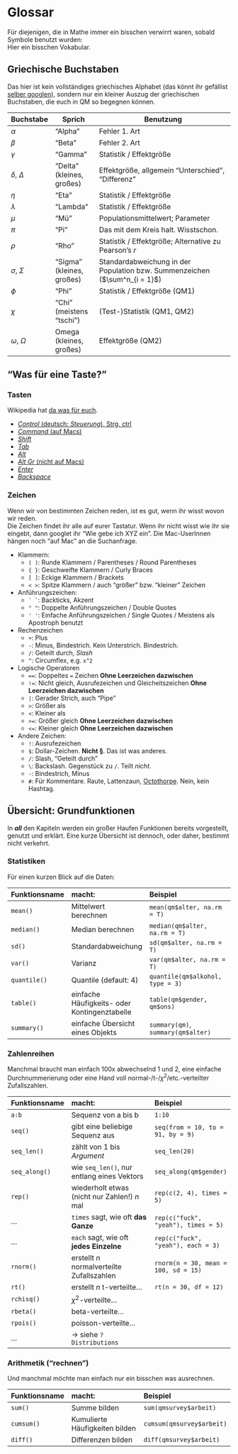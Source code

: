 # Glossar

Für diejenigen, die in Mathe immer ein bisschen verwirrt waren, sobald Symbole benutzt wurden:  
Hier ein bisschen Vokabular.

## Griechische Buchstaben

Das hier ist kein vollständiges griechisches Alphabet (das könnt ihr gefällist [selber googlen](https://de.wikipedia.org/wiki/Griechisches_Alphabet)), sondern nur ein kleiner Auszug der griechischen Buchstaben, die euch in QM so begegnen können.

Buchstabe | Sprich       | Benutzung
----------|--------------|---------------------------------------------
$\alpha$           | "Alpha"         | Fehler 1. Art
$\beta$            | "Beta"          | Fehler 2. Art
$\gamma$           | "Gamma"         | Statistik / Effektgröße
$\delta$, $\Delta$ | "Delta" (kleines, großes) | Effektgröße, allgemein "Unterschied", "Differenz"
$\eta$             | "Eta"           | Statistik / Effektgröße
$\lambda$          | "Lambda"        | Statistik / Effektgröße
$\mu$              | "Mü"            | Populationsmittelwert; Parameter
$\pi$              | "Pi"            | Das mit dem Kreis halt. Wisstschon.
$\rho$             | "Rho"           | Statistik / Effektgröße; Alternative zu Pearson's $r$
$\sigma$, $\Sigma$ | "Sigma" (kleines, großes) | Standardabweichung in der Population bzw. Summenzeichen ($\sum^n_{i = 1}$)
$\phi$             | "Phi"           | Statistik / Effektgröße (QM1)
$\chi$             | "Chi" (meistens "tschi") | (Test-)Statistik (QM1, QM2)
$\omega$, $\Omega$ | Omega (kleines, großes)  | Effektgröße (QM2)

## "Was für eine Taste?" {#tasten}

### Tasten

Wikipedia hat [da was für euch](https://de.wikipedia.org/wiki/Tastaturbelegung#Beschreibung_der_Tasten).

- [*Control* (deutsch: *Steuerung*), Strg, ctrl](https://duckduckgo.com/?q=strg+taste&t=hg&iax=images&ia=images)
- [*Command* (auf Macs)](https://duckduckgo.com/?q=command+key+mac&t=hg&iax=images&ia=images)
- [*Shift*](https://duckduckgo.com/?q=shift+taste+auf+tastatur&t=hg&iar=images&iax=images&ia=images)
- [*Tab*](https://duckduckgo.com/?q=tab+taste&t=hg&iar=images&iax=images&ia=images)
- [*Alt*](https://duckduckgo.com/?q=alt+taste&t=hg&iar=images&iax=images&ia=images)
- [*Alt Gr* (nicht auf Macs)](https://duckduckgo.com/?q=alt+gr+key&t=hg&iax=images&ia=images)
- [*Enter*](https://duckduckgo.com/?q=entertaste&t=hg&iar=images&iax=images&ia=images)
- [*Backspace*](https://duckduckgo.com/?q=backspace+key&t=hg&iar=images&iax=images&ia=images)

### Zeichen

Wenn wir von bestimmten Zeichen reden, ist es gut, wenn ihr wisst wovon wir reden.  
Die Zeichen findet ihr alle auf eurer Tastatur. Wenn ihr nicht wisst wie ihr sie eingebt, dann googlet ihr "Wie gebe ich XYZ ein". Die Mac-UserInnen hängen noch "auf Mac" an die Suchanfrage.  

- Klammern:
    - `( )`: Runde Klammern / Parentheses / Round Parentheses
    - `{ }`: Geschweifte Klammern / Curly Braces
    - `[ ]`: Eckige Klammern / Brackets 
    - `< >`: Spitze Klammern / auch "größer" bzw. "kleiner" Zeichen
    
- Anführungszeichen:
    - `` ` ` ``: Backticks, Akzent
    - `" "`: Doppelte Anführungszeichen / Double Quotes
    - `' '`: Einfache Anführungszeichen / Single Quotes / Meistens als Apostroph benutzt

- Rechenzeichen
    - `+`: Plus
    - `-`: Minus, Bindestrich. Kein Unterstrich. Bindestrich.
    - `/`: Geteilt durch, *Slash*
    - `^`: Circumflex, e.g. `x^2`

- Logische Operatoren
    - `==`: Doppeltes `=` Zeichen **Ohne Leerzeichen dazwischen**
    - `!=`: Nicht gleich, Ausrufezeichen und Gleicheitszeichen **Ohne Leerzeichen dazwischen**
    - `|`: Gerader Strich, auch "Pipe"
    - `>`: Größer als
    - `<`: Kleiner als
    - `>=`: Größer gleich **Ohne Leerzeichen dazwischen**
    - `<=`: Kleiner gleich **Ohne Leerzeichen dazwischen**
    
- Andere Zeichen:
    - `!`: Ausrufezeichen
    - `$`: Dollar-Zeichen. **Nicht §**. Das ist was anderes. 
    - `/`: Slash, "Geteilt durch"
    - `\`: Backslash. Gegenstück zu `/`. Teilt *nicht*.
    - `-`: Bindestrich, Minus
    - `#`: Für Kommentare. Raute, Lattenzaun, [Octothorpe](https://en.wikipedia.org/wiki/Number_sign#Other_names_in_English). Nein, kein Hashtag.


## Übersicht: Grundfunktionen

In _**all**_ den Kapiteln werden ein großer Haufen Funktionen bereits vorgestellt, genutzt und erklärt. Eine kurze Übersicht ist dennoch, oder daher, bestimmt nicht verkehrt.

### Statistiken

Für einen kurzen Blick auf die Daten:

Funktionsname | macht:                | Beispiel
:-------------|:----------------------|:--------------------------
`mean()`      | Mittelwert berechnen  | `mean(qm$alter, na.rm = T)`
`median()`    | Median berechnen      | `median(qm$alter, na.rm = T)`
`sd()`        | Standardabweichung    | `sd(qm$alter, na.rm = T)`
`var()`       | Varianz               | `var(qm$alter, na.rm = T)`
`quantile()`  | Quantile (default: 4) | `quantile(qm$alkohol, type = 3)`
`table()`     | einfache Häufigkeits- oder Kontingenztabelle  | `table(qm$gender, qm$ons)`
`summary()`   | einfache Übersicht eines Objekts              | `summary(qm)`, `summary(qm$alter)`

### Zahlenreihen

Manchmal braucht man einfach 100x abwechselnd 1 und 2, eine einfache Durchnummerierung oder eine Hand voll normal-/t-/$\chi^2$/etc.-verteilter Zufallszahlen.

Funktionsname | macht:                            | Beispiel
:-------------|:----------------------------------|:----------------
`a:b`         | Sequenz von a bis b               | `1:10`  
`seq()`       | gibt eine beliebige Sequenz aus   | `seq(from = 10, to = 91, by = 9)`
`seq_len()`   | zählt von 1 bis _Argument_        | `seq_len(20)`
`seq_along()` | wie `seq_len()`, nur entlang eines Vektors    | `seq_along(qm$gender)`
`rep()`       | wiederholt etwas (nicht nur Zahlen!) _n_ mal  | `rep(c(2, 4), times = 5)`
...           | `times` sagt, wie oft **das Ganze**           | `rep(c("fuck", "yeah"), times = 5)`
...           | `each` sagt, wie oft **jedes Einzelne**       | `rep(c("fuck", "yeah"), each = 3)`
`rnorm()`     | erstellt _n_ normalverteilte Zufallszahlen    | `rnorm(n = 30, mean = 100, sd = 15)`
`rt()`        | erstellt _n_ t-verteilte...                   | `rt(n = 30, df = 12)`
`rchisq()`    | $\chi^2$-verteilte...                         |
`rbeta()`     | beta-verteilte...                             |
`rpois()`     | poisson-verteilte...                          |
...           | $\rightarrow$ siehe `?Distributions`          |

### Arithmetik ("rechnen")

Und manchmal möchte man einfach nur ein bisschen was ausrechnen.

Funktionsname | macht:                                      | Beispiel
:-------------|:--------------------------------------------|:-----------------------
`sum()`       | Summe bilden                                | `sum(qmsurvey$arbeit)`
`cumsum()`    | Kumulierte Häufigkeiten bilden              | `cumsum(qmsurvey$arbeit)`
`diff()`      | Differenzen bilden                          | `diff(qmsurvey$arbeit)`
